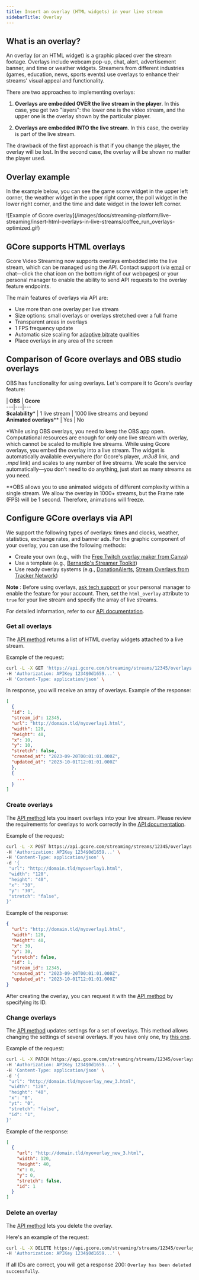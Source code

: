 ---
title: Insert an overlay (HTML widgets) in your live stream
sidebarTitle: Overlay
---

## What is an overlay?

An overlay (or an HTML widget) is a graphic placed over the stream footage. Overlays include webcam pop-up, chat, alert, advertisement banner, and time or weather widgets. Streamers from different industries (games, education, news, sports events) use overlays to enhance their streams' visual appeal and functionality.

There are two approaches to implementing overlays:

  1. **Overlays are embedded OVER the live stream in the player**. In this case, you get two "layers": the lower one is the video stream, and the upper one is the overlay shown by the particular player.

  2. **Overlays are embedded INTO the live stream**. In this case, the overlay is part of the live stream.




The drawback of the first approach is that if you change the player, the overlay will be lost. In the second case, the overlay will be shown no matter the player used.

## Overlay example

In the example below, you can see the game score widget in the upper left corner, the weather widget in the upper right corner, the poll widget in the lower right corner, and the time and date widget in the lower left corner.


<Frame>![Example of Gcore overlay](/images/docs/streaming-platform/live-streaming/insert-html-overlays-in-live-streams/coffee_run_overlays-optimized.gif)</Frame>



## GCore supports HTML overlays

Gcore Video Streaming now supports overlays embedded into the live stream, which can be managed using the API. Contact support (via [email](maito:support@gcore.com) or chat—click the chat icon on the bottom right of our webpages) or your personal manager to enable the ability to send API requests to the overlay feature endpoints.

The main features of overlays via API are:

  * Use more than one overlay per live stream
  * Size options: small overlays or overlays stretched over a full frame
  * Transparent areas in overlays
  * 1 FPS frequency update
  * Automatic size scaling for [adaptive bitrate](/streaming-platform) qualities
  * Place overlays in any area of the screen



## Comparison of Gcore overlays and OBS studio overlays

OBS has functionality for using overlays. Let's compare it to Gcore's overlay feature: 

| **OBS** | **Gcore**  
---|---|---  
**Scalability*** | 1 live stream | 1000 live streams and beyond  
**Animated overlays**** | Yes | No  
  
*While using OBS overlays, you need to keep the OBS app open. Computational resources are enough for only one live stream with overlay, which cannot be scaled to multiple live streams. While using Gcore overlays, you embed the overlay into a live stream. The widget is automatically available everywhere (for Gcore's player, _.m3u8_ link, and _.mpd_ link) and scales to any number of live streams. We scale the service automatically—you don't need to do anything, just start as many streams as you need. 

**OBS allows you to use animated widgets of different complexity within a single stream. We allow the overlay in 1000+ streams, but the Frame rate (FPS) will be 1 second. Therefore, animations will freeze. 

## Configure GCore overlays via API

We support the following types of overlays: times and clocks, weather, statistics, exchange rates, and banner ads. For the graphic component of your overlay, you can use the following methods:

  * Create your own (e.g., with the [Free Twitch overlay maker from Canva](https://www.canva.com/create/twitch-overlays/))
  * Use a template (e.g., [Bernardo's Streamer Toolkit](https://www.barnardos.org.uk/ready-player-b/streamer-toolkit))
  * Use ready overlay systems (e.g., [DonationAlerts](https://www.donationalerts.com/), [Stream Overlays from Tracker Network](https://tracker.gg/overlays))



**Note** : Before using overlays, [ask tech support](mailto:support@gcore.com) or your personal manager to enable the feature for your account. Then, set the `html_overlay` attribute to `true` for your live stream and specify the array of live streams.

For detailed information, refer to our [API documentation](https://api.gcore.com/docs/streaming#tag/Overlays).

### Get all overlays

The [API method](https://api.gcore.com/docs/streaming#tag/Overlays/operation/get_overlays) returns a list of HTML overlay widgets attached to a live stream.

Example of the request:

```sh
curl -L -X GET 'https://api.gcore.com/streaming/streams/12345/overlays' \
-H 'Authorization: APIKey 1234$0d1659...' \
-H 'Content-Type: application/json' \
 ```

In response, you will receive an array of overlays. Example of the response:

```json
[
  {
  "id": 1,
  "stream_id": 12345,
  "url": "http://domain.tld/myoverlay1.html",
  "width": 120,
  "height": 40,
  "x": 10,
  "y": 10,
  "stretch": false,
  "created_at": "2023-09-20T00:01:01.000Z",
  "updated_at": "2023-10-01T12:01:01.000Z"
  },
  {
    ...
  }
]
 ```

### Create overlays

The [API method](https://api.gcore.com/docs/streaming#tag/Overlays/operation/post_overlays) lets you insert overlays into your live stream. Please review the requirements for overlays to work correctly in the [API documentation](https://api.gcore.com/docs/streaming#tag/Overlays/operation/post_overlays).

Example of the request:

```sh
curl -L -X POST https://api.gcore.com/streaming/streams/12345/overlays \
-H 'Authorization: APIKey 1234$0d1659...' \
-H 'Content-Type: application/json' \
-d '{
 "url": "http://domain.tld/myoverlay1.html",
 "width": "120",
 "height": "40",
 "x": "30",
 "y": "30",
 "stretch": "false", 
}'
 ```

Example of the response:

```json
{
  "url": "http://domain.tld/myoverlay1.html",
  "width": 120,
  "height": 40,
  "x": 30,
  "y": 30,
  "stretch": false,
  "id": 1,
  "stream_id": 12345,
  "created_at": "2023-09-20T00:01:01.000Z",
  "updated_at": "2023-10-01T12:01:01.000Z"
}
 ```

After creating the overlay, you can request it with the [API method](https://api.gcore.com/docs/streaming#tag/Overlays/operation/get_overlays_id) by specifying its ID.

### Change overlays

The [API method](https://api.gcore.com/docs/streaming#tag/Overlays/operation/patch_overlay) updates settings for a set of overlays. This method allows changing the settings of several overlays. If you have only one, try [this one](https://api.gcore.com/docs/streaming#tag/Overlays/operation/patch_overlay_id). 

Example of the request:

```sh
curl -L -X PATCH https://api.gcore.com/streaming/streams/12345/overlays \
-H 'Authorization: APIKey 1234$0d1659...' \
-H 'Content-Type: application/json' \
-d '{
 "url": "http://domain.tld/myoverlay_new_3.html",
 "width": "120",
 "height": "40",
 "x": "0",
 "yt": "0",
 "stretch": "false",
 "id": "1",
}'
 ```

Example of the response:

```json
[
  {
    "url": "http://domain.tld/myoverlay_new_3.html",
    "width": 120,
    "height": 40,
    "x": 0,
    "y": 0,
    "stretch": false,
    "id": 1
  }
]
 ```

### Delete an overlay

The [API method](https://api.gcore.com/docs/streaming#tag/Overlays/operation/delete_overlays_id) lets you delete the overlay.

Here's an example of the request:

```sh
curl -L -X DELETE https://api.gcore.com/streaming/streams/12345/overlays/1 \
-H 'Authorization: APIKey 1234$0d1659...' \
 ```

If all IDs are correct, you will get a response 200: `Overlay has been deleted successfully`.